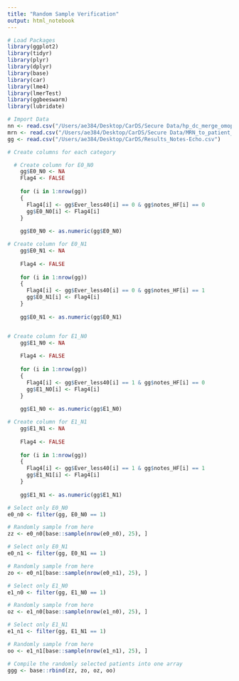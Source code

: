 ```yaml
---
title: "Random Sample Verification"
output: html_notebook
---
```

```r
# Load Packages
library(ggplot2)
library(tidyr)
library(plyr)
library(dplyr)
library(base)
library(car)
library(lme4)
library(lmerTest)
library(ggbeeswarm)
library(lubridate)
```

```r
# Import Data
nn <- read.csv("/Users/ae384/Desktop/CarDS/Secure Data/hp_dc_merge_omop.csv")
mrn <- read.csv("/Users/ae384/Desktop/CarDS/Secure Data/MRN_to_patient_id_0330.csv")
gg <- read.csv("/Users/ae384/Desktop/CarDS/Results_Notes-Echo.csv")
```

```r
# Create columns for each category

  # Create column for E0_N0
    gg$E0_N0 <- NA
    Flag4 <- FALSE
    
    for (i in 1:nrow(gg))
    { 
      Flag4[i] <- gg$Ever_less40[i] == 0 & gg$notes_HF[i] == 0
      gg$E0_N0[i] <- Flag4[i]
    } 
    
    gg$E0_N0 <- as.numeric(gg$E0_N0)

# Create column for E0_N1
    gg$E0_N1 <- NA
    
    Flag4 <- FALSE
    
    for (i in 1:nrow(gg))
    { 
      Flag4[i] <- gg$Ever_less40[i] == 0 & gg$notes_HF[i] == 1
      gg$E0_N1[i] <- Flag4[i]
    } 
    
    gg$E0_N1 <- as.numeric(gg$E0_N1)


# Create column for E1_N0
    gg$E1_N0 <- NA
    
    Flag4 <- FALSE
    
    for (i in 1:nrow(gg))
    { 
      Flag4[i] <- gg$Ever_less40[i] == 1 & gg$notes_HF[i] == 0
      gg$E1_N0[i] <- Flag4[i]
    } 
    
    gg$E1_N0 <- as.numeric(gg$E1_N0)

# Create column for E1_N1
    gg$E1_N1 <- NA
    
    Flag4 <- FALSE
    
    for (i in 1:nrow(gg))
    { 
      Flag4[i] <- gg$Ever_less40[i] == 1 & gg$notes_HF[i] == 1
      gg$E1_N1[i] <- Flag4[i]
    } 
    
    gg$E1_N1 <- as.numeric(gg$E1_N1)
```

```r
# Select only E0_N0
e0_n0 <- filter(gg, E0_N0 == 1)

# Randomly sample from here
zz <- e0_n0[base::sample(nrow(e0_n0), 25), ]
```

```r
# Select only E0_N1
e0_n1 <- filter(gg, E0_N1 == 1)

# Randomly sample from here
zo <- e0_n1[base::sample(nrow(e0_n1), 25), ]
```

```r
# Select only E1_N0
e1_n0 <- filter(gg, E1_N0 == 1)

# Randomly sample from here
oz <- e1_n0[base::sample(nrow(e1_n0), 25), ]
```

```r
# Select only E1_N1
e1_n1 <- filter(gg, E1_N1 == 1)

# Randomly sample from here
oo <- e1_n1[base::sample(nrow(e1_n1), 25), ]
```

```r
# Compile the randomly selected patients into one array
ggg <- base::rbind(zz, zo, oz, oo)
```




